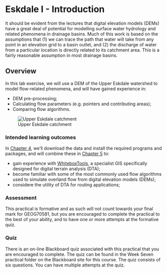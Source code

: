 # Eskdale I - Introduction {#FirstPractical}

It should be evident from the lectures that digital elevation models (DEMs) have a great deal of potential for modelling surface water hydrology and related phenomena in drainage basins. Much of this work is based on the assumptions that (1) we can trace the path that water will take from any point in an elevation grid to a basin outlet, and (2) the discharge of water from a particular location is directly related to its catchment area. This is a fairly reasonable assumption in most drainage basins. 

## Overview

In this lab exercise, we will use a DEM of the Upper Eskdale watershed to model flow-related phenomena, and will have gained experience in:

- DEM pre-processing; 
- Calculating flow parameters (e.g. pointers and contributing areas);
- Comparing flow algorithms. 

![Upper Eskdale catchment](figures/Practical-1/cover.png)

### Intended learning outcomes

In [Chapter 4](#Eskdale_set_up), we'll download the data and install the required programs and packages, and will combine these in [Chapter 5](#Eskdale_flow_algorithms) to: 

- gain experience with [WhiteboxTools](https://jblindsay.github.io/wbt_book/intro.html), a specialist GIS specifically designed for digital terrain analysis (DTA); 
- become familiar with some of the most commonly used flow algorithms used to simulate overland flow from digital elevation models (DEMs); 
- considere the utility of DTA for routing applications; 

### Assessment

This practical is formative and as such will not count towards your final mark for GEOG70581, but you are encouraged to complete the practical to the best of your ability, and to have one or more attempts at the formative quiz. 

### Quiz

There is an on-line Blackboard quiz associated with this practical that you are encouraged to complete. The quiz can be found in the Week Seven practical folder on the Blackboard site for this course. The quiz consists of six questions. You can have multiple attempts at the quiz.
